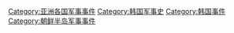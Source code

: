[[Category:亚洲各国军事事件‎|Category:亚洲各国军事事件‎]]
[[Category:韩国军事史|Category:韩国军事史]]
[[Category:韩国事件|Category:韩国事件]]
[[Category:朝鲜半岛军事事件|Category:朝鲜半岛军事事件]]